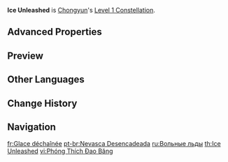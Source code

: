 {{Constellation Infobox
|image       = Constellation Ice Unleashed.png
|description = The last attack of Chongyun's [[Demonbane|Normal Attack]] combo releases 3 ice blades. Each blade deals 50% of Chongyun's ATK as {{Color|Cryo DMG}} to all opponents in its path.
|level       = 1
|character   = Chongyun
|scale_att1  = ATK
|utility1    = Effect Triggered by Normal Attack Use
}}
'''Ice Unleashed''' is [[Chongyun]]'s [[Level 1 Constellation]].

==Advanced Properties==
{{Advanced Properties
|title   = Ice Blade
|gu      = 1U
|icdtag  = none
|poise   = 36
|impulse = 3
}}

==Preview==
{{Preview
|file=Demonbane Normal Ice Unleashed Preview
}}

==Other Languages==
{{Other Languages
|en      = Ice Unleashed
|zhs     = 释凌咏冰
|zhs_rm  = Shì Líng Yǒng Bīng
|zht     = 釋凌詠冰
|zht_rm  = Shì Líng Yǒng Bīng
|zh_tl   = 
|ja      = 釈凌詠氷
|ja_rm   = Shakuryou Eihyou{{Assumed}}
|ja_tl   = ''Japanese reading of the Chinese name''
|ko      = 얼음의 노래
|ko_rm   = Eoleum-ui norae
|ko_tl   = Song of Ice
|es      = Ventisca desatada
|es_tl   = Blizzard Unleashed
|fr      = Glace déchaînée
|fr_tl   = Unleashed Ice
|ru      = Вольные льды
|ru_tl   = Free Ice
|th      = Ice Unleashed
|vi      = Phóng Thích Đao Băng
|vi_tl   = Unleashed Ice Blades
|de      = Gesang der Eiszapfen
|de_tl   = Singing of the Icicle
|id      = Ice Unleashed
|pt      = Nevasca Desencadeada
|pt_tl   = Blizzard Unleashed
|tr      = Buz Şarkısı
|tr_tl   = 
|it      = Potenza di ghiaccio
|it_tl   = Ice Power
}}

==Change History==
{{Change History|1.0}}

==Navigation==
{{Talent Navbox|Chongyun}}

[[fr:Glace déchaînée]]
[[pt-br:Nevasca Desencadeada]]
[[ru:Вольные льды]]
[[th:Ice Unleashed]]
[[vi:Phóng Thích Đao Băng]]